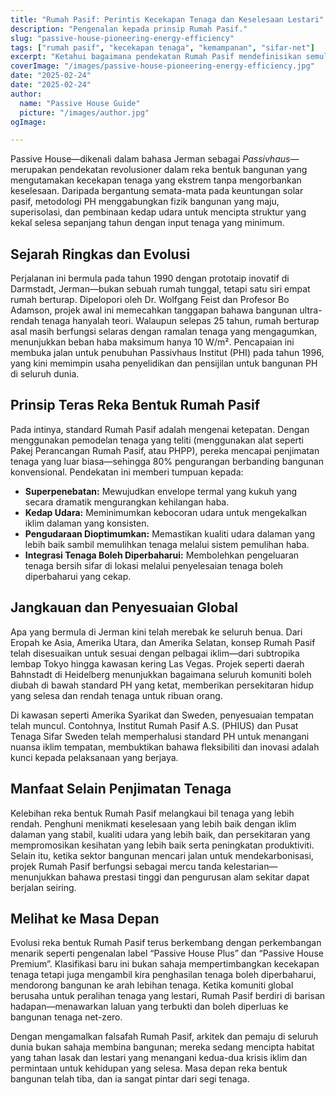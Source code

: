 ```yaml
---
title: "Rumah Pasif: Perintis Kecekapan Tenaga dan Keselesaan Lestari"
description: "Pengenalan kepada prinsip Rumah Pasif."
slug: "passive-house-pioneering-energy-efficiency"
tags: ["rumah pasif", "kecekapan tenaga", "kemampanan", "sifar-net"]
excerpt: "Ketahui bagaimana pendekatan Rumah Pasif mendefinisikan semula seni bina—menyampaikan keselesaan dalaman yang unggul, penggunaan tenaga yang drastik dikurangkan, dan pengurangan ketara dalam emisi karbon, tanpa mengira jenis bangunan atau iklim."
coverImage: "/images/passive-house-pioneering-energy-efficiency.jpg"
date: "2025-02-24"
date: "2025-02-24"
author: 
  name: "Passive House Guide"
  picture: "/images/author.jpg"
ogImage: 

---
```

Passive House—dikenali dalam bahasa Jerman sebagai *Passivhaus*—merupakan pendekatan revolusioner dalam reka bentuk bangunan yang mengutamakan kecekapan tenaga yang ekstrem tanpa mengorbankan keselesaan. Daripada bergantung semata-mata pada keuntungan solar pasif, metodologi PH menggabungkan fizik bangunan yang maju, superisolasi, dan pembinaan kedap udara untuk mencipta struktur yang kekal selesa sepanjang tahun dengan input tenaga yang minimum.

## Sejarah Ringkas dan Evolusi

Perjalanan ini bermula pada tahun 1990 dengan prototaip inovatif di Darmstadt, Jerman—bukan sebuah rumah tunggal, tetapi satu siri empat rumah berturap. Dipelopori oleh Dr. Wolfgang Feist dan Profesor Bo Adamson, projek awal ini memecahkan tanggapan bahawa bangunan ultra-rendah tenaga hanyalah teori. Walaupun selepas 25 tahun, rumah berturap asal masih berfungsi selaras dengan ramalan tenaga yang mengagumkan, menunjukkan beban haba maksimum hanya 10 W/m². Pencapaian ini membuka jalan untuk penubuhan Passivhaus Institut (PHI) pada tahun 1996, yang kini memimpin usaha penyelidikan dan pensijilan untuk bangunan PH di seluruh dunia.
## Prinsip Teras Reka Bentuk Rumah Pasif

Pada intinya, standard Rumah Pasif adalah mengenai ketepatan. Dengan menggunakan pemodelan tenaga yang teliti (menggunakan alat seperti Pakej Perancangan Rumah Pasif, atau PHPP), pereka mencapai penjimatan tenaga yang luar biasa—sehingga 80% pengurangan berbanding bangunan konvensional. Pendekatan ini memberi tumpuan kepada:
- **Superpenebatan:** Mewujudkan envelope termal yang kukuh yang secara dramatik mengurangkan kehilangan haba.
- **Kedap Udara:** Meminimumkan kebocoran udara untuk mengekalkan iklim dalaman yang konsisten.
- **Pengudaraan Dioptimumkan:** Memastikan kualiti udara dalaman yang lebih baik sambil memulihkan tenaga melalui sistem pemulihan haba.
- **Integrasi Tenaga Boleh Diperbaharui:** Membolehkan pengeluaran tenaga bersih sifar di lokasi melalui penyelesaian tenaga boleh diperbaharui yang cekap.

## Jangkauan dan Penyesuaian Global

Apa yang bermula di Jerman kini telah merebak ke seluruh benua. Dari Eropah ke Asia, Amerika Utara, dan Amerika Selatan, konsep Rumah Pasif telah disesuaikan untuk sesuai dengan pelbagai iklim—dari subtropika lembap Tokyo hingga kawasan kering Las Vegas. Projek seperti daerah Bahnstadt di Heidelberg menunjukkan bagaimana seluruh komuniti boleh diubah di bawah standard PH yang ketat, memberikan persekitaran hidup yang selesa dan rendah tenaga untuk ribuan orang.

Di kawasan seperti Amerika Syarikat dan Sweden, penyesuaian tempatan telah muncul. Contohnya, Institut Rumah Pasif A.S. (PHIUS) dan Pusat Tenaga Sifar Sweden telah memperhalusi standard PH untuk menangani nuansa iklim tempatan, membuktikan bahawa fleksibiliti dan inovasi adalah kunci kepada pelaksanaan yang berjaya.
## Manfaat Selain Penjimatan Tenaga

Kelebihan reka bentuk Rumah Pasif melangkaui bil tenaga yang lebih rendah. Penghuni menikmati keselesaan yang lebih baik dengan iklim dalaman yang stabil, kualiti udara yang lebih baik, dan persekitaran yang mempromosikan kesihatan yang lebih baik serta peningkatan produktiviti. Selain itu, ketika sektor bangunan mencari jalan untuk mendekarbonisasi, projek Rumah Pasif berfungsi sebagai mercu tanda kelestarian—menunjukkan bahawa prestasi tinggi dan pengurusan alam sekitar dapat berjalan seiring.

## Melihat ke Masa Depan

Evolusi reka bentuk Rumah Pasif terus berkembang dengan perkembangan menarik seperti pengenalan label “Passive House Plus” dan “Passive House Premium”. Klasifikasi baru ini bukan sahaja mempertimbangkan kecekapan tenaga tetapi juga mengambil kira penghasilan tenaga boleh diperbaharui, mendorong bangunan ke arah lebihan tenaga. Ketika komuniti global berusaha untuk peralihan tenaga yang lestari, Rumah Pasif berdiri di barisan hadapan—menawarkan laluan yang terbukti dan boleh diperluas ke bangunan tenaga net-zero.

Dengan mengamalkan falsafah Rumah Pasif, arkitek dan pemaju di seluruh dunia bukan sahaja membina bangunan; mereka sedang mencipta habitat yang tahan lasak dan lestari yang menangani kedua-dua krisis iklim dan permintaan untuk kehidupan yang selesa. Masa depan reka bentuk bangunan telah tiba, dan ia sangat pintar dari segi tenaga.
